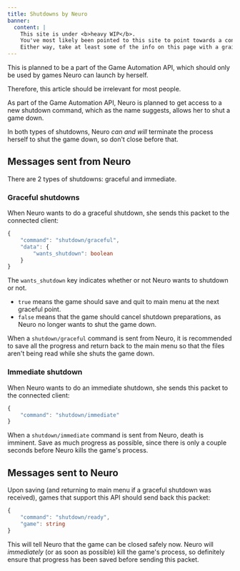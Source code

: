 ```yaml
---
title: Shutdowns by Neuro
banner:
  content: |
    This site is under <b>heavy WIP</b>.
    You've most likely been pointed to this site to point towards a concept, or something.
    Either way, take at least some of the info on this page with a grain of salt, and also don't expect much info since it's very incomplete on content.
---
```



<Aside>

This is planned to be a part of the Game Automation API, which should only be used by games Neuro can launch by herself.

Therefore, this article should be irrelevant for most people.

</Aside>

As part of the Game Automation API, Neuro is planned to get access to a new shutdown command, which as the name suggests, allows her to shut a game down.

<Aside type="caution">

In both types of shutdowns, Neuro _can and will_ terminate the process herself to shut the game down, so don't close before that.

</Aside>

## Messages sent from Neuro

There are 2 types of shutdowns: graceful and immediate.

### Graceful shutdowns

When Neuro wants to do a graceful shutdown, she sends this packet to the connected client:

```ts
{
    "command": "shutdown/graceful",
    "data": {
        "wants_shutdown": boolean
    }
}
```

The `wants_shutdown` key indicates whether or not Neuro wants to shutdown or not.

- `true` means the game should save and quit to main menu at the next graceful point.
- `false` means that the game should cancel shutdown preparations, as Neuro no longer wants to shut the game down.

When a `shutdown/graceful` command is sent from Neuro, it is recommended to save all the progress and return back to the main menu so that the files aren't being read while she shuts the game down.

### Immediate shutdown

When Neuro wants to do an immediate shutdown, she sends this packet to the connected client:

```ts
{
    "command": "shutdown/immediate"
}
```

When a `shutdown/immediate` command is sent from Neuro, death is imminent. Save as much progress as possible, since there is only a couple seconds before Neuro kills the game's process.

## Messages sent to Neuro

Upon saving (and returning to main menu if a graceful shutdown was received), games that support this API should send back this packet:

```ts
{
    "command": "shutdown/ready",
    "game": string
}
```

This will tell Neuro that the game can be closed safely now. Neuro will _immediately_ (or as soon as possible) kill the game's process, so definitely ensure that progress has been saved before sending this packet.
